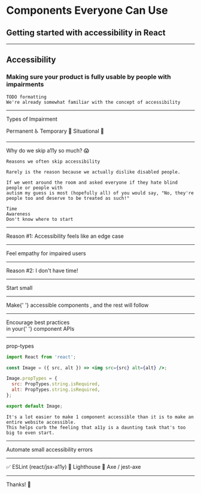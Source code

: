 

<Head>
  <title>Components Everyone Can Use</title>
  <link
    href="https://fonts.googleapis.com/css?family=Fredoka+One|Bowlby+One+SC|Inconsolata|Source+Sans+Pro"
    rel="stylesheet"
  />
</Head>

<h1>
  <Text font="secondary" size="xxl" weight="bold">
    Components Everyone Can Use
  </Text>
</h1>

<h2>
  <Text size="lg" font="secondary" weight="normal">
    Getting started with accessibility in React
  </Text>
</h2>

<BigHandle />

---


<h2>
  <Text size="xxxl" weight="bold" font="secondary">
    Accessibility
  </Text>
</h2>

<Appear>
<h3>
  <Text size="lg" font="secondary">
      Making sure your product is fully usable by people with impairments
  </Text>
</h3>
</Appear>

```notes
TODO formatting
We're already somewhat familiar with the concept of accessibility
```

---


<Heading>Types of Impairment</Heading>

<List useAppear>
  <Text font="secondary" size="xl">Permanent ♿️</Text>
  <Text font="secondary" size="xl">Temporary 📅</Text>
  <Text font="secondary" size="xl">Situational 🍻</Text>
</List>

---


<Heading size="xxl" align="left" padding="0 15vw">
  Why do we skip a11y so
  much? 😱
</Heading>

```notes
Reasons we often skip accessibility

Rarely is the reason because we actually dislike disabled people.

If we went around the room and asked everyone if they hate blind people or people with
autism my guess is most (hopefully all) of you would say, "No, they're people too and deserve to be treated as such!"

Time
Awareness
Don't know where to start
```

---


<Heading size="xxl">Reason #1:</Heading>
<Heading size="xxxl">
  Accessibility feels like an edge case
</Heading>

---

<Heading size="xxxl">Feel empathy for impaired users</Heading>

---


<Heading size="xxl">Reason #2:</Heading>
<Heading size="xxxl">
  I don't have time!
</Heading>

---


<Heading size="xxxl">Start small</Heading>

---


<Heading>
  Make{' '}
  <Highlight textColor={colors.blue[500]} radius="10px">
    accessible components
  </Highlight>
  , and the rest will follow
</Heading>

---


<Heading size="xxl">
  Encourage best practices <br /> in your{' '}
  <Highlight textColor={colors.blue[500]}>component APIs</Highlight>
</Heading>

---


<Heading size="xl">prop-types</Heading>

```jsx
import React from 'react';

const Image = ({ src, alt }) => <img src={src} alt={alt} />;

Image.propTypes = {
  src: PropTypes.string.isRequired,
  alt: PropTypes.string.isRequired,
};

export default Image;
```

```notes
It's a lot easier to make 1 component accessible than it is to make an entire website accessible.
This helps curb the feeling that a11y is a daunting task that's too big to even start.
```

---


<Heading size="xxl">Automate small accessibility errors</Heading>

---


<List useAppear>
  <Text font="secondary" size="xxl" align="left">
    ✅ ESLint (react/jsx-a11y)
  </Text>
  <Text font="secondary" size="xxl" align="left">
    🚢 Lighthouse
  </Text>
  <Text font="secondary" size="xxl" align="left">
    🔨 Axe / jest-axe
  </Text>
</List>

---


<Heading size="xxxl">Thanks! 👏</Heading>